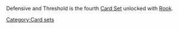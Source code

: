 Defensive and Threshold is the fourth [[Card Sets|Card Set]] unlocked with [[Rook]].
[[Category:Card sets]]